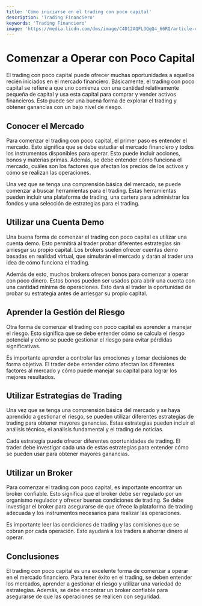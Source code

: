 ```yaml
---
title: 'Cómo iniciarse en el trading con poco capital'
description: 'Trading Financiero'
keywords: 'Trading Financiero'
image: 'https://media.licdn.com/dms/image/C4D12AQFL3QgQ4_66RQ/article-cover_image-shrink_720_1280/0/1590700172373?e=2147483647&v=beta&t=e6nhQ8n6csKmTliuftKe9jLQvtC2wTrOeQp1gkDI_xs'
---
```





# Comenzar a Operar con Poco Capital

El trading con poco capital puede ofrecer muchas oportunidades a aquellos recién iniciados en el mercado financiero. Básicamente, el trading con poco capital se refiere a que uno comienza con una cantidad relativamente pequeña de capital y usa esta capital para comprar y vender activos financieros. Esto puede ser una buena forma de explorar el trading y obtener ganancias con un bajo nivel de riesgo.

## Conocer el Mercado

Para comenzar el trading con poco capital, el primer paso es entender el mercado. Esto significa que se debe estudiar el mercado financiero y todos los instrumentos disponibles para operar. Esto puede incluir acciones, bonos y materias primas. Además, se debe entender cómo funciona el mercado, cuáles son los factores que afectan los precios de los activos y cómo se realizan las operaciones.

<ImageAdd source="https://futuros.com/wp-content/uploads/2019/05/post_trading.jpg"/>

Una vez que se tenga una comprensión básica del mercado, se puede comenzar a buscar herramientas para el trading. Estas herramientas pueden incluir una plataforma de trading, una cartera para administrar los fondos y una selección de estrategias para el trading.

## Utilizar una Cuenta Demo

Una buena forma de comenzar el trading con poco capital es utilizar una cuenta demo. Esto permitirá al trader probar diferentes estrategias sin arriesgar su propio capital. Los brokers suelen ofrecer cuentas demo basadas en realidad virtual, que simularán el mercado y darán al trader una idea de cómo funciona el trading.

<ImageAdd source="https://lookaside.fbsbx.com/lookaside/crawler/media/?media_id=405380800288070"/>

Además de esto, muchos brokers ofrecen bonos para comenzar a operar con poco dinero. Estos bonos pueden ser usados para abrir una cuenta con una cantidad mínima de operaciones. Esto dará al trader la oportunidad de probar su estrategia antes de arriesgar su propio capital.

## Aprender la Gestión del Riesgo

Otra forma de comenzar el trading con poco capital es aprender a manejar el riesgo. Esto significa que se debe entender cómo se calcula el riesgo potencial y cómo se puede gestionar el riesgo para evitar pérdidas significativas.

<ImageAdd source="https://www.repsol.com/content/dam/repsol-corporate/es/productos-y-servicios/gestion-riesgo.jpg"/>

Es importante aprender a controlar las emociones y tomar decisiones de forma objetiva. El trader debe entender cómo afectan los diferentes factores al mercado y cómo puede manejar su capital para lograr los mejores resultados.

## Utilizar Estrategias de Trading

Una vez que se tenga una comprensión básica del mercado y se haya aprendido a gestionar el riesgo, se pueden utilizar diferentes estrategias de trading para obtener mayores ganancias. Estas estrategias pueden incluir el análisis técnico, el análisis fundamental y el trading de noticias.

<ImageAdd source="https://topbrokers.com/files/rubricator/11fa89c33c6aff005fd525307fc44af653f27def.gif"/>

Cada estrategia puede ofrecer diferentes oportunidades de trading. El trader debe investigar cada una de estas estrategias para entender cómo se pueden usar para obtener mayores ganancias.

## Utilizar un Broker

Para comenzar el trading con poco capital, es importante encontrar un broker confiable. Esto significa que el broker debe ser regulado por un organismo regulador y ofrecer buenas condiciones de trading. Se debe investigar el broker para asegurarse de que ofrece la plataforma de trading adecuada y los instrumentos necesarios para realizar las operaciones.

<ImageAdd source="https://thumbs.dreamstime.com/b/over-shoulder-view-computer-screens-stock-broker-trading-online-ful-charts-data-analyses-107056428.jpg"/>

Es importante leer las condiciones de trading y las comisiones que se cobran por cada operación. Esto ayudará a los traders a ahorrar dinero al operar.

## Conclusiones

El trading con poco capital es una excelente forma de comenzar a operar en el mercado financiero. Para tener éxito en el trading, se deben entender los mercados, aprender a gestionar el riesgo y utilizar una variedad de estrategias. Además, se debe encontrar un broker confiable para asegurarse de que las operaciones se realicen con seguridad.